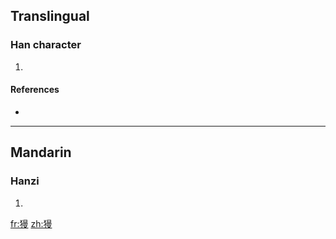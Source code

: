 ==Translingual==

===Han character===
{{Han char|rn=94|rad=犬|as=11|sn=14|four=4624<sub>7</sub>|canj=大竹日田水 (KHAWE)}}

# {{defn|Han|sort=犬11}}

====References====
* {{Han ref|kx=0717.180|dkj=20626|dj=1129.020|hdz=21365.060|uh=734C|ud=29516|bh=E2CD|bd=58061}}

----

==Mandarin==

===Hanzi===
{{cmn-hanzi|pin=[[màn]] ([[man4]])|wg=man<sup>4</sup>}}

# {{defn|Mandarin}}

[[fr:獌]]
[[zh:獌]]